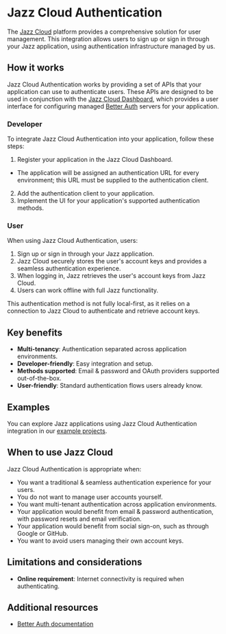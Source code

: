 

# Jazz Cloud Authentication

The [Jazz Cloud](/cloud) platform provides a comprehensive solution for user management. This integration allows users to sign up or sign in through your Jazz application, using authentication infrastructure managed by us.

## How it works

Jazz Cloud Authentication works by providing a set of APIs that your application can use to authenticate users. These APIs are designed to be used in conjunction with the [Jazz Cloud Dashboard](https://dashboard.jazz.tools/), which provides a user interface for configuring managed [Better Auth](https://www.better-auth.com/) servers for your application.

### Developer

To integrate Jazz Cloud Authentication into your application, follow these steps:

1. Register your application in the Jazz Cloud Dashboard.
  - The application will be assigned an authentication URL for every environment; this URL must be supplied to the authentication client.
2. Add the authentication client to your application.
3. Implement the UI for your application's supported authentication methods.

### User

When using Jazz Cloud Authentication, users:

1. Sign up or sign in through your Jazz application.
2. Jazz Cloud securely stores the user's account keys and provides a seamless authentication experience.
3. When logging in, Jazz retrieves the user's account keys from Jazz Cloud.
4. Users can work offline with full Jazz functionality.

This authentication method is not fully local-first, as it relies on a connection to Jazz Cloud to authenticate and retrieve account keys.

## Key benefits

- **Multi-tenancy**: Authentication separated across application environments.
- **Developer-friendly**: Easy integration and setup.
- **Methods supported**: Email & password and OAuth providers supported out-of-the-box.
- **User-friendly**: Standard authentication flows users already know.

## Examples

You can explore Jazz applications using Jazz Cloud Authentication integration in our [example projects](/docs/examples).

## When to use Jazz Cloud

Jazz Cloud Authentication is appropriate when:

- You want a traditional & seamless authentication experience for your users.
- You do not want to manage user accounts yourself.
- You want multi-tenant authentication across application environments.
- Your application would benefit from email & password authentication, with password resets and email verification.
- Your application would benefit from social sign-on, such as through Google or GitHub.
- You want to avoid users managing their own account keys.

## Limitations and considerations

- **Online requirement**: Internet connectivity is required when authenticating.

## Additional resources

- [Better Auth documentation](https://www.better-auth.com/docs/introduction)
